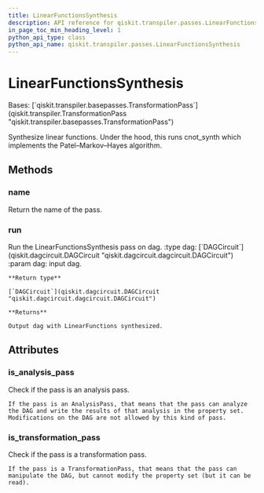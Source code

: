 ```yaml
---
title: LinearFunctionsSynthesis
description: API reference for qiskit.transpiler.passes.LinearFunctionsSynthesis
in_page_toc_min_heading_level: 1
python_api_type: class
python_api_name: qiskit.transpiler.passes.LinearFunctionsSynthesis
---
```


# LinearFunctionsSynthesis

<Class id="qiskit.transpiler.passes.LinearFunctionsSynthesis" isDedicatedPage={true} github="https://github.com/qiskit/qiskit/tree/stable/0.22/qiskit/transpiler/passes/synthesis/linear_functions_synthesis.py" signature="LinearFunctionsSynthesis(*args, **kwargs)" modifiers="class">
  Bases: [`qiskit.transpiler.basepasses.TransformationPass`](qiskit.transpiler.TransformationPass "qiskit.transpiler.basepasses.TransformationPass")

  Synthesize linear functions. Under the hood, this runs cnot\_synth which implements the Patel–Markov–Hayes algorithm.

  ## Methods

  ### name

  <Function id="qiskit.transpiler.passes.LinearFunctionsSynthesis.name" signature="LinearFunctionsSynthesis.name()">
    Return the name of the pass.
  </Function>

  ### run

  <Function id="qiskit.transpiler.passes.LinearFunctionsSynthesis.run" signature="LinearFunctionsSynthesis.run(dag)">
    Run the LinearFunctionsSynthesis pass on dag. :type dag: [`DAGCircuit`](qiskit.dagcircuit.DAGCircuit "qiskit.dagcircuit.dagcircuit.DAGCircuit") :param dag: input dag.

    **Return type**

    [`DAGCircuit`](qiskit.dagcircuit.DAGCircuit "qiskit.dagcircuit.dagcircuit.DAGCircuit")

    **Returns**

    Output dag with LinearFunctions synthesized.
  </Function>

  ## Attributes

  ### is\_analysis\_pass

  <Attribute id="qiskit.transpiler.passes.LinearFunctionsSynthesis.is_analysis_pass">
    Check if the pass is an analysis pass.

    If the pass is an AnalysisPass, that means that the pass can analyze the DAG and write the results of that analysis in the property set. Modifications on the DAG are not allowed by this kind of pass.
  </Attribute>

  ### is\_transformation\_pass

  <Attribute id="qiskit.transpiler.passes.LinearFunctionsSynthesis.is_transformation_pass">
    Check if the pass is a transformation pass.

    If the pass is a TransformationPass, that means that the pass can manipulate the DAG, but cannot modify the property set (but it can be read).
  </Attribute>
</Class>

